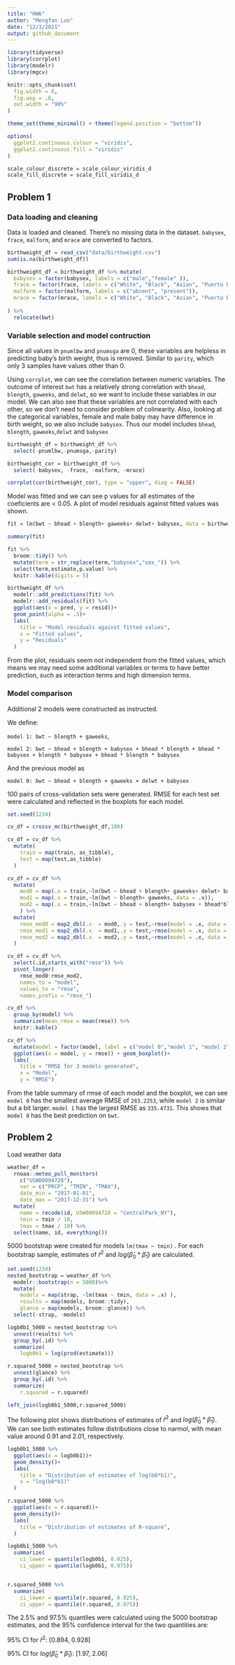 ```yaml
---
title: "HW6"
author: "Mengfan Luo"
date: "12/3/2021"
output: github_document
---
```


```r
library(tidyverse)
library(corrplot)
library(modelr)
library(mgcv)

knitr::opts_chunk$set(
  fig.width = 6,
  fig.asp = .6,
  out.width = "90%"
)

theme_set(theme_minimal() + theme(legend.position = "bottom"))

options(
  ggplot2.continuous.colour = "viridis",
  ggplot2.continuous.fill = "viridis"
)

scale_colour_discrete = scale_colour_viridis_d
scale_fill_discrete = scale_fill_viridis_d
```

## Problem 1

### Data loading and cleaning

Data is loaded and cleaned. There's no missing data in the dataset. `babysex`, `frace`, `malform`, and `mrace` are converted to factors.

```r
birthweight_df = read_csv("data/birthweight.csv")
sum(is.na(birthweight_df))

birthweight_df = birthweight_df %>% mutate(
  babysex = factor(babysex, labels = c("male","female" )),
  frace = factor(frace, labels = c("White", "Black", "Asian", "Puerto Rican", "Other")),
  malform = factor(malform, labels = c("absent", "present")),
  mrace = factor(mrace, labels = c("White", "Black", "Asian", "Puerto Rican"))
  
) %>% 
  relocate(bwt)

```

### Variable selection and model contruction

Since all values in `pnumlbw` and `pnumsga` are 0, these variables are helpless in predicting baby's birth weight, thus is removed. Similar to `parity`, which only 3 samples have values other than 0.

Using `corrplot`, we can see the correlation between numeric variables. The outcome of interest `bwt` has a relatively strong correlation with `bhead`, `blength`, `gaweeks`, and `delwt`, so we want to include these variables in our model. We can also see that these variables are not correlated with each other, so we don't need to consider problem of colinearity.  Also, looking at the categorical variables, female and male baby may have difference in birth weight, so we also include `babysex`. Thus our model includes `bhead`, `blength`, `gaweeks`,`delwt` and `babysex`

```r
birthweight_df = birthweight_df %>% 
  select(-pnumlbw,-pnumsga,-parity)

birthweight_cor = birthweight_df %>% 
  select(-babysex, -frace, -malform, -mrace) 

corrplot(cor(birthweight_cor), type = "upper", diag = FALSE)

```

Model was fitted and we can see p values for all estimates of the coeficients are < 0.05. A plot of model residuals against fitted values was shown.

```r
fit = lm(bwt ~ bhead + blength+ gaweeks+ delwt+ babysex, data = birthweight_df)

summary(fit)

fit %>% 
  broom::tidy() %>% 
  mutate(term = str_replace(term,"babysex","sex_")) %>% 
  select(term,estimate,p.value) %>% 
  knitr::kable(digits = 5)

birthweight_df %>% 
  modelr::add_predictions(fit) %>% 
  modelr::add_residuals(fit) %>% 
  ggplot(aes(x = pred, y = resid))+
  geom_point(alpha = .3)+
  labs(
    title = "Model residuals against fitted values",
    x = "Fitted values", 
    y = "Residuals"
  )

```

From the plot, residuals seem not independent from the fitted values, which means we may need some additional variables or terms to have better prediction, such as interaction terms and high dimension terms.

### Model comparison

Additional 2 models were constructed as instructed.

We define:

`model 1: bwt ~ blength + gaweeks`,

`model 2: bwt ~ bhead + blength + babysex + bhead * blength + bhead * babysex + blength * babysex + bhead * blength * babysex`

And the previous model as 

`model 0: bwt ~ bhead + blength + gaweeks + delwt + babysex`

100 pairs of cross-validation sets were generated. RMSE for each test set were calculated and reflected in the boxplots for each model.


```r
set.seed(1234)

cv_df = crossv_mc(birthweight_df,100)

cv_df = cv_df %>% 
  mutate(
    train = map(train, as_tibble),
    test = map(test,as_tibble)
  )

cv_df = cv_df %>% 
  mutate(
    mod0 = map(.x = train,~lm(bwt ~ bhead + blength+ gaweeks+ delwt+ babysex, data = .x)),
    mod1 = map(.x = train,~lm(bwt ~ blength+ gaweeks, data = .x)),
    mod2 = map(.x = train,~lm(bwt ~ bhead + blength+ babysex + bhead*blength + bhead* babysex + blength* babysex + bhead * blength * babysex, data = .x))
    ) %>% 
  mutate(
    rmse_mod0 = map2_dbl(.x  = mod0,.y = test,~rmse(model = .x, data = .y)),
    rmse_mod1 = map2_dbl(.x  = mod1,.y = test,~rmse(model = .x, data = .y)),
    rmse_mod2 = map2_dbl(.x  = mod2,.y = test,~rmse(model = .x, data = .y))
  )

cv_df = cv_df %>% 
  select(.id,starts_with("rmse")) %>% 
  pivot_longer(
    rmse_mod0:rmse_mod2,
    names_to = "model", 
    values_to = "rmse",
    names_prefix = "rmse_") 

cv_df %>% 
  group_by(model) %>% 
  summarize(mean_rmse = mean(rmse)) %>% 
  knitr::kable()

cv_df %>% 
  mutate(model = factor(model, label = c("model 0","model 1", "model 2"))) %>% 
  ggplot(aes(x = model, y = rmse)) + geom_boxplot()+
  labs(
    title = "RMSE for 3 models generated",
    x = "Model",
    y = "RMSE")

```

From the table summary of rmse of each model and the boxplot, we can see `model 0` has the smallest average RMSE of `283.2253`, while `model 2` is similar but a bit larger. `model 1` has the largest RMSE as `335.4731`. This shows that `model 0` has the best prediction on `bwt`.


## Problem 2

Load weather data

```r
weather_df = 
  rnoaa::meteo_pull_monitors(
    c("USW00094728"),
    var = c("PRCP", "TMIN", "TMAX"), 
    date_min = "2017-01-01",
    date_max = "2017-12-31") %>%
  mutate(
    name = recode(id, USW00094728 = "CentralPark_NY"),
    tmin = tmin / 10,
    tmax = tmax / 10) %>%
  select(name, id, everything())
```

5000 bootstrap were created for models `lm(tmax ~ tmin)` . For each bootstrap sample, estimates of $\hat{r}^2$ and $log(\hat{\beta}_0*\hat{\beta}_1)$ are calculated.   

```r
set.seed(1234)
nested_bootstrap = weather_df %>% 
  modelr::bootstrap(n = 5000)%>% 
  mutate(
    models = map(strap, ~lm(tmax ~ tmin, data = .x) ),
    results = map(models, broom::tidy),
    glance = map(models, broom::glance)) %>% 
  select(-strap, -models) 

logb0b1_5000 = nested_bootstrap %>% 
  unnest(results) %>% 
  group_by(.id) %>% 
  summarize(
    logb0b1 = log(prod(estimate)))

r.squared_5000 = nested_bootstrap %>% 
  unnest(glance) %>% 
  group_by(.id) %>% 
  summarize(
    r.squared = r.squared)

left_join(logb0b1_5000,r.squared_5000) 
```

The following plot shows distributions of estimates of $\hat{r}^2$ and $log(\hat{\beta}_0*\hat{\beta}_1)$. We can see both estimates follow distributions close to narmol, with mean value around 0.91 and 2.01, respectively.


```r
logb0b1_5000 %>% 
  ggplot(aes(x = logb0b1))+
  geom_density()+
  labs(
    title = "Distribution of estimates of log(b0*b1)",
    x = "log(b0*b1)"
  )

r.squared_5000 %>% 
  ggplot(aes(x = r.squared))+
  geom_density()+
  labs(
    title = "Distribution of estimates of R-square", 
  ) 
```


```r
logb0b1_5000 %>% 
  summarize(
    ci_lower = quantile(logb0b1, 0.025), 
    ci_upper = quantile(logb0b1, 0.975))


r.squared_5000 %>% 
  summarize(
    ci_lower = quantile(r.squared, 0.025), 
    ci_upper = quantile(r.squared, 0.975))

```


The 2.5% and 97.5% quantiles were calculated using the 5000 bootstrap estimates, and the 95% confidence interval for the two quantities are:

95% CI for $\hat{r}^2$: [0.894, 0.928]


95% CI for $log(\hat{\beta}_0*\hat{\beta}_1)$: [1.97, 2.06]




